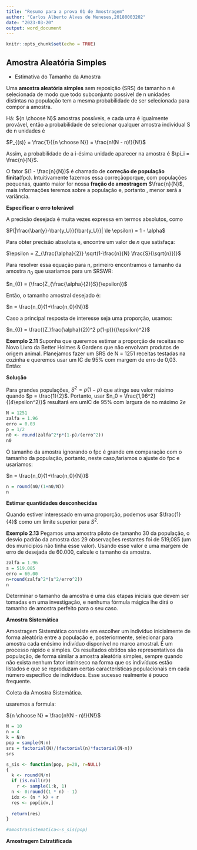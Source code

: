 ```yaml
---
title: "Resumo para a prova 01 de Amostragem"
author: "Carlos Alberto Alves de Meneses,20180003202"
date: "2023-03-20"
output: word_document
---
```


```r
knitr::opts_chunk$set(echo = TRUE)
```

## Amostra Aleatória Simples

* Estimativa do Tamanho da Amostra

Uma **amostra aleatória simples** sem reposição (SRS) de tamanho n é selecionada de modo que todo subconjunto possível de n unidades distintas na população tem a mesma probabilidade de ser selecionada para compor a amostra.

Há: ${n \choose N}$ amostras possíveis, e cada uma é igualmente provável, então a probabilidade de selecionar qualquer amostra individual S de n unidades é

$P_{(s)} = \frac{1}{{n \choose N}} = \frac{n!(N - n)!}{N!}$

Assim, a probabilidade de a i-ésima unidade aparecer na amostra é $\pi_i = \frac{n}{N}$.

O fator $(1 - \frac{n}{N})$ é chamado de **correção de população finita**(fpc). Intuitivamente fazemos essa correçãoporque, com populações pequenas, quanto maior for nossa **fração de amostragem** $\frac{n}{N}$, mais informações teremos sobre a população e, portanto , menor será a variância.

**Especificar o erro tolerável**

A precisão desejada é muita vezes expressa em termos absolutos, como

$P(|\frac{\bar{y}-\bar{y_U}}{\bar{y_U}}| \le \epsilon) = 1 - \alpha$

Para obter precisão absoluta e, encontre um valor de $n$ que satisfaça:

$\epsilon = Z_{\frac{\alpha}{2}} \sqrt(1-\frac{n}{N} \frac{S}{\sqrt{n}})}$

Para resolver essa equação para n, primeiro encontramos o tamanho da amostra $n_{0}$ que usariamos para um SRSWR:

$n_{0} = (\frac{Z_{\frac{\alpha}{2}}S}{\epsilon})$

Então, o tamanho amostral desejado é:

$n = \frac{n_0}{1+\frac{n_0}{N}}$

Caso a principal resposta de interesse seja uma proporção, usamos:

$n_{0} = \frac{(Z_\frac{\alpha}{2})^2 p(1-p)}{(\epsilon)^2}$ 

**Exemplo 2.11** Suponha que queremos estimar a proporção de receitas no Novo Livro da Better Holmes & Gardens que não envolvam produtos de origem animal. Planejamos fazer um SRS de N = 1251 receitas testadas na cozinha e queremos usar um IC de 95% com margem de erro de 0,03. Então:

**Solução**

Para grandes populações, $S^{2} = p(1-p)$ que atinge seu valor máximo quando $p = \frac{1}{2}$. Portanto, usar $n_0 = \frac{1,96^2}{(4\epsilon^2)}$ resultará em umIC de 95% com largura de no máximo $2{e}$


```r
N = 1251
zalfa = 1.96
erro = 0.03
p = 1/2
n0 <- round(zalfa^2*p*(1-p)/(erro^2))
n0
```
O tamanho da amostra ignorando o fpc é grande  em comparação com o tamanho da população, portanto, neste caso,fariamos o ajuste do fpc e usariamos:

$n = \frac{n_0}{1+\frac{n_0}{N}}$

```r
n = round(n0/(1+n0/N))
n
```

**Estimar quantidades desconhecidas**

Quando estiver interessado em uma proporção, podemos usar $\frac{1}{4}$ como um limite superior para $S^2$.

**Exemplo 2.13** Pegamos uma amostra piloto de tamanho 30 da população, o desvio padrão da amostra das 29 observações restantes foi de 519,085 (um dos municipios não tinha esse valor). Usando esse valor e uma margem de erro de desejada de 60.000, calcule o tamanho da amostra.

```r
zalfa = 1.96
s = 519.085
erro = 60.00
n=round(zalfa^2*(s^2/erro^2))
n
```

Determinar o tamanho da amostra é uma das etapas iniciais que devem ser tomadas em uma investigação, e nenhuma fórmula mágica lhe dirá o tamanho de amostra perfeito para o seu caso.

**Amostra Sistemática**

Amostragem Sistemática
consiste em escolher um indivíduo inicialmente de forma aleatória entre a população e, posteriormente, selecionar para amostra cada enésimo indivíduo disponível no marco amostral. É um processo rápido e simples. Os resultados obtidos são representativos da população, de forma similar a amostra aleatória simples, sempre quando não exista nenhum fator intrínseco na forma que os indivíduos estão listados e que se reproduzam certas características populacionais em cada número especifico de indivíduos. Esse sucesso realmente é pouco frequente.

Coleta da Amostra Sistemática.

usaremos a formula: 

${n \choose N} = \frac{n!(N - n)!}{N!}$

```r

N = 10
n = 4
k = N/n
pop = sample(N:n)
srs = factorial(N)/(factorial(n)*factorial(N-n))
srs
```
```r
s_sis <- function(pop, p=20, r=NULL)
{
  k <- round(N/n)
  if (is.null(r))
    r <- sample(1:k, 1)
  n <- 0:round((1 * n) - 1)
  idx <- (n * k) + r
  res <- pop[idx,]
  
  return(res)
}

#amostrasistematica<-s_sis(pop)

```

**Amostragem Estratificada**



